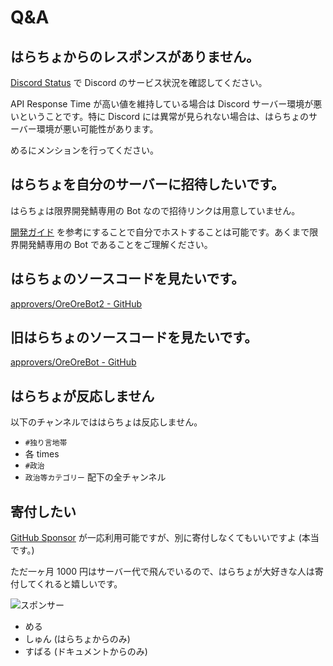 # Q&A

## はらちょからのレスポンスがありません。

[Discord Status](https://discordstatus.com/) で Discord のサービス状況を確認してください。

API Response Time が高い値を維持している場合は Discord サーバー環境が悪いということです。特に Discord には異常が見られない場合は、はらちょのサーバー環境が悪い可能性があります。

めるにメンションを行ってください。

## はらちょを自分のサーバーに招待したいです。

はらちょは限界開発鯖専用の Bot なので招待リンクは用意していません。

[開発ガイド](docs/dev_docs/local) を参考にすることで自分でホストすることは可能です。あくまで限界開発鯖専用の Bot であることをご理解ください。

## はらちょのソースコードを見たいです。

[approvers/OreOreBot2 - GitHub](https://github.com/approvers/OreOreBot2)

## 旧はらちょのソースコードを見たいです。

[approvers/OreOreBot - GitHub](https://github.com/approvers/OreOreBot)

## はらちょが反応しません

以下のチャンネルでははらちょは反応しません。

- `#独り言地帯`
- 各 times
- `#政治`
- `政治等カテゴリー` 配下の全チャンネル

## 寄付したい

[GitHub Sponsor](https://github.com/sponsors) が一応利用可能ですが、別に寄付しなくてもいいですよ (本当です。)

ただ一ヶ月 1000 円はサーバー代で飛んでいるので、はらちょが大好きな人は寄付してくれると嬉しいです。

![スポンサー](../../static/images/sponsor.jpg)

- める
- しゅん (はらちょからのみ)
- すばる (ドキュメントからのみ)
